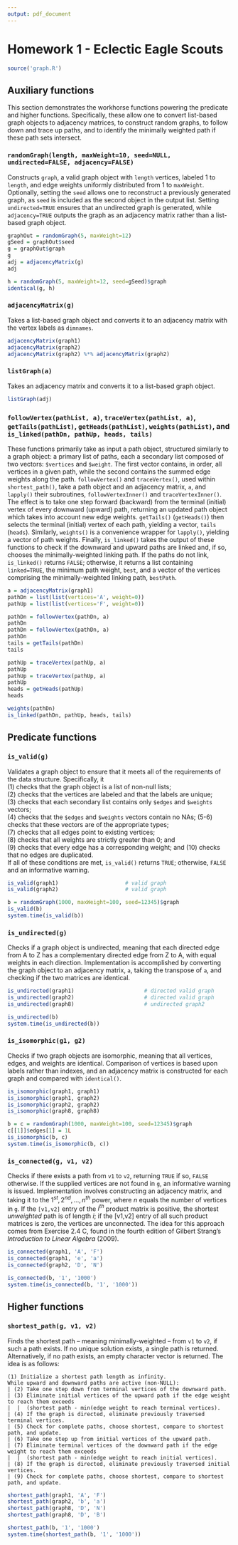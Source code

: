 ```yaml
---
output: pdf_document
---
```

Homework 1 - Eclectic Eagle Scouts
========================================================

```r
source('graph.R')
```

## Auxiliary functions
This section demonstrates the workhorse functions powering the predicate and higher functions. Specifically, these allow one to convert list-based graph objects to adjacency matrices, to construct random graphs, to follow down and trace up paths, and to identify the minimally weighted path if these path sets intersect.

### ```randomGraph(length, maxWeight=10, seed=NULL, undirected=FALSE, adjacency=FALSE)```
Constructs ```graph```, a valid graph object with ```length``` vertices, labeled 1 to ```length```, and edge weights uniformly distributed from 1 to ```maxWeight```. Optionally, setting the ```seed``` allows one to reconstruct a previously generated graph, as ```seed``` is included as the second object in the output list. Setting ```undirected=TRUE``` ensures that an undirected graph is generated, while ```adjacency=TRUE``` outputs the graph as an adjacency matrix rather than a list-based graph object.
```r
graphOut = randomGraph(5, maxWeight=12)
gSeed = graphOut$seed
g = graphOut$graph
g
adj = adjacencyMatrix(g)
adj

h = randomGraph(5, maxWeight=12, seed=gSeed)$graph
identical(g, h)
```

### ```adjacencyMatrix(g)```
Takes a list-based graph object and converts it to an adjacency matrix with the vertex labels as ```dimnames```. 
```r
adjacencyMatrix(graph1)
adjacencyMatrix(graph2)
adjacencyMatrix(graph2) %*% adjacencyMatrix(graph2)
```

### ```listGraph(a)```
Takes an adjacency matrix and converts it to a list-based graph object.
```r
listGraph(adj)
```

### ```followVertex(pathList, a)```, ```traceVertex(pathList, a)```, ```getTails(pathList)```, ```getHeads(pathList)```, ```weights(pathList)```, and ```is_linked(pathDn, pathUp, heads, tails)```
These functions primarily take as input a path object, structured similarly to a graph object: a primary list of paths, each a secondary list composed of two vectors: ```$vertices``` and ```$weight```. The first vector contains, in order, all vertices in a given path, while the second contains the summed edge weights along the path. ```followVertex()``` and ```traceVertex()```, used within ```shortest_path()```, take a path object and an adjacency matrix, ```a```, and ```lapply()``` their subroutines, ```followVertexInner()``` and ```traceVertexInner()```. The effect is to take one step forward (backward) from the terminal (initial) vertex of every downward (upward) path, returning an updated path object which takes into account new edge weights. ```getTails()``` (```getHeads()```) then selects the terminal (initial) vertex of each path, yielding a vector, ```tails``` (```heads```). Similarly, ```weights()``` is a convenience wrapper for ```lapply()```, yielding a vector of path weights. Finally, ```is_linked()``` takes the output of these functions to check if the downward and upward paths are linked and, if so, chooses the minimally-weighted linking path. If the paths do not link, ```is_linked()``` returns ```FALSE```; otherwise, it returns a list containing ```linked=TRUE```, the minimum path weight, ```best```, and a vector of the vertices comprising the minimally-weighted linking path, ```bestPath```.
```r
a = adjacencyMatrix(graph1)
pathDn = list(list(vertices='A', weight=0))
pathUp = list(list(vertices='F', weight=0))

pathDn = followVertex(pathDn, a)
pathDn
pathDn = followVertex(pathDn, a)
pathDn
tails = getTails(pathDn)
tails

pathUp = traceVertex(pathUp, a)
pathUp
pathUp = traceVertex(pathUp, a)
pathUp
heads = getHeads(pathUp)
heads

weights(pathDn)
is_linked(pathDn, pathUp, heads, tails)
```

## Predicate functions

### ```is_valid(g)```
Validates a graph object to ensure that it meets all of the requirements of the data structure. Specifically, it  
(1) checks that the graph object is a list of non-null lists;  
(2) checks that the vertices are labeled and that the labels are unique;  
(3) checks that each secondary list contains only ```$edges``` and ```$weights``` vectors;  
(4) checks that the ```$edges``` and ```$weights``` vectors contain no NAs;
(5-6) checks that these vectors are of the appropriate types;  
(7) checks that all edges point to existing vertices;  
(8) checks that all weights are strictly greater than 0; and  
(9) checks that every edge has a corresponding weight; and
(10) checks that no edges are duplicated.  
If all of these conditions are met, ```is_valid()``` returns ```TRUE```; otherwise, ```FALSE``` and an informative warning. 
```r
is_valid(graph1)                     # valid graph
is_valid(graph2)                     # valid graph

b = randomGraph(1000, maxWeight=100, seed=12345)$graph
is_valid(b)
system.time(is_valid(b))
```

### ```is_undirected(g)```
Checks if a graph object is undirected, meaning that each directed edge from A to Z has a complementary directed edge from Z to A, with equal weights in each direction. Implementation is accomplished by converting the graph object to an adjacency matrix, ```a```, taking the transpose of ```a```, and checking if the two matrices are identical. 
```r
is_undirected(graph1)                      # directed valid graph
is_undirected(graph2)                      # directed valid graph
is_undirected(graph8)                      # undirected graph2

is_undirected(b)
system.time(is_undirected(b))
```

### ```is_isomorphic(g1, g2)```
Checks if two graph objects are isomorphic, meaning that all vertices, edges, and weights are identical. Comparison of vertices is based upon labels rather than indexes, and an adjacency matrix is constructed for each graph and compared with ```identical()```. 
```r
is_isomorphic(graph1, graph1)
is_isomorphic(graph1, graph2)
is_isomorphic(graph2, graph2)
is_isomorphic(graph8, graph8)

b = c = randomGraph(1000, maxWeight=100, seed=12345)$graph
c[[1]]$edges[1] = 1L
is_isomorphic(b, c)
system.time(is_isomorphic(b, c))
```

### ```is_connected(g, v1, v2)```
Checks if there exists a path from ```v1``` to ```v2```, returning ```TRUE``` if so, ```FALSE``` otherwise. If the supplied vertices are not found in ```g```, an informative warning is issued. Implementation involves constructing an adjacency matrix, and taking it to the $1^{st}, 2^{nd}, \dots, n^{th}$ power, where $n$ equals the number of vertices in ```g```. If the ```[v1,v2]``` entry of the $i^{th}$ product matrix is positive, the shortest *unweighted* path is of length $i$; if the [v1,v2] entry of all such product matrices is zero, the vertices are unconnected. The idea for this approach comes from Exercise 2.4 C, found in the fourth edition of Gilbert Strang's *Introduction to Linear Algebra* (2009). 
```r
is_connected(graph1, 'A', 'F')                                
is_connected(graph1, 'e', 'a')                                
is_connected(graph2, 'D', 'N')                                

is_connected(b, '1', '1000')
system.time(is_connected(b, '1', '1000'))
```

## Higher functions

### ```shortest_path(g, v1, v2)```
Finds the shortest path -- meaning minimally-weighted -- from ```v1``` to ```v2```, if such a path exists. If no unique solution exists, a single path is returned. Alternatively, if no path exists, an empty character vector is returned. The idea is as follows:  
```
(1) Initialize a shortest path length as infinity.   
While upward and downward paths are active (non-NULL):  
| (2) Take one step down from terminal vertices of the downward path.  
| (3) Eliminate initial vertices of the upward path if the edge weight to reach them exceeds  
|  |  (shortest path - min(edge weight to reach terminal vertices).  
| (4) If the graph is directed, eliminate previously traversed terminal vertices.  
| (5) Check for complete paths, choose shortest, compare to shortest path, and update.  
| (6) Take one step up from initial vertices of the upward path.  
| (7) Eliminate terminal vertices of the downward path if the edge weight to reach them exceeds  
|  |  (shortest path - min(edge weight to reach initial vertices).  
| (8) If the graph is directed, eliminate previously traversed initial vertices.  
| (9) Check for complete paths, choose shortest, compare to shortest path, and update.
```

```r
shortest_path(graph1, 'A', 'F')               
shortest_path(graph2, 'b', 'a')                
shortest_path(graph8, 'D', 'N')          
shortest_path(graph8, 'D', 'B')                 

shortest_path(b, '1', '1000')
system.time(shortest_path(b, '1', '1000'))
```
